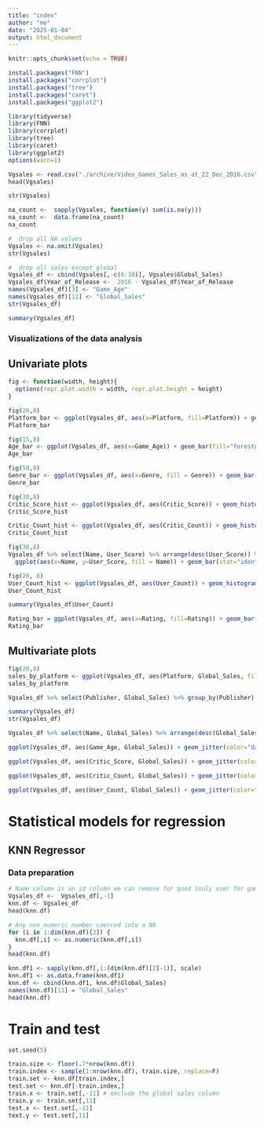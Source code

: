 ```yaml
---
title: "index"
author: "me"
date: "2025-01-04"
output: html_document
---
```


```r
knitr::opts_chunk$set(echo = TRUE)
```

```r
install.packages("FNN")
install.packages("corrplot")
install.packages("tree")
install.packages("caret")
install.packages("ggplot2")

library(tidyverse)
library(FNN)
library(corrplot)
library(tree)
library(caret)
library(ggplot2)
options(warn=1)
```

```r
Vgsales <- read.csv("./archive/Video_Games_Sales_as_at_22_Dec_2016.csv", sep=",", na.strings = c(""," ","NA", "N/A"))
head(Vgsales)

str(Vgsales)

na_count <-  sapply(Vgsales, function(y) sum(is.na(y)))
na_count <-  data.frame(na_count)
na_count
```

```r
#  drop all NA values
Vgsales <- na.omit(Vgsales)
str(Vgsales)
```

```r
#  drop all sales except global
Vgsales_df <- cbind(Vgsales[,-c(6:10)], Vgsales$Global_Sales)
Vgsales_df$Year_of_Release <-  2016 - Vgsales_df$Year_of_Release
names(Vgsales_df)[3] <- "Game_Age"
names(Vgsales_df)[12] <- "Global_Sales"
str(Vgsales_df)
```

```r
summary(Vgsales_df)
```

### Visualizations of the data analysis

## Univariate plots
```r
fig <- function(width, height){
  options(repr.plot.width = width, repr.plot.height = height)
}
```


```r
fig(20,8)
Platform_bar <- ggplot(Vgsales_df, aes(x=Platform, fill=Platform)) + geom_bar()
Platform_bar
```

```r
fig(15,8)
Age_bar <- ggplot(Vgsales_df, aes(x=Game_Age)) + geom_bar(fill="forestgreen")
Age_bar
```


```r
fig(50,8)
Genre_bar <- ggplot(Vgsales_df, aes(x=Genre, fill = Genre)) + geom_bar() + theme(axis.text.x=element_text(angle=90, vjust=.5, hjust=1))
Genre_bar
```

```r
fig(30,8)
Critic_Score_hist <- ggplot(Vgsales_df, aes(Critic_Score)) + geom_histogram(binwidth=4,color="black", fill="blue")
Critic_Score_hist
```

```r
Critic_Count_hist <- ggplot(Vgsales_df, aes(Critic_Count)) + geom_histogram(binwidth = 4, color="black", fill="skyblue")
Critic_Count_hist
```

```r
fig(30,8)
Vgsales_df %>% select(Name, User_Score) %>% arrange(desc(User_Score)) %>% head(10) %>% 
  ggplot(aes(x=Name, y=User_Score, fill = Name)) + geom_bar(stat="identity") + theme(axis.text.x =element_text(angle=90, vjust=.5,hjust=1))
```

```r
fig(20, 8)
User_Count_hist <- ggplot(Vgsales_df, aes(User_Count)) + geom_histogram(color="black", fill="skyblue")
User_Count_hist
```


```r
summary(Vgsales_df$User_Count)
```

```r
Rating_bar = ggplot(Vgsales_df, aes(x=Rating, fill=Rating)) + geom_bar()
Rating_bar
```

## Multivariate plots
```r
fig(20,8)
sales_by_platform <- ggplot(Vgsales_df, aes(Platform, Global_Sales, fill = Platform)) + geom_bar(stat="identity") + theme(axis.text.x=element_text(angle=90, vjust = .5, hjust = 1)) + labs(x="Platform", y="Global_Series", title="Sales by Platform")
sales_by_platform
```

```r
Vgsales_df %>% select(Publisher, Global_Sales) %>% group_by(Publisher) %>% summarise(Total_sales=sum(Global_Sales)) %>% arrange(desc(Total_sales)) %>%  head(10) %>% ggplot(aes(x=Publisher, y=Total_sales, fill=Publisher)) + geom_bar(stat="identity") + theme(axis.text.x=element_text(angle = 90, hjust = 1, vjust = .5, size=10)) + labs(x="Developer", y="Global Sales", title="Top 10 selling Developers")

```

```r
summary(Vgsales_df)
str(Vgsales_df)

Vgsales_df %>% select(Name, Global_Sales) %>% arrange(desc(Global_Sales)) %>% head(10) %>% ggplot(aes(x=Name, y = Global_Sales, fill = Name)) + geom_bar(stat="identity") + theme(axis.text.x=element_text(angle = 90,vjust = .5, hjust = 1)) + labs(x="Game", y="Global sales", title = "Top 10 best selling games")
```

```r
ggplot(Vgsales_df, aes(Game_Age, Global_Sales)) + geom_jitter(color="darkviolet")
```

```r
ggplot(Vgsales_df, aes(Critic_Score, Global_Sales)) + geom_jitter(color="darkblue")
```

```r
ggplot(Vgsales_df, aes(Critic_Count, Global_Sales)) + geom_jitter(color="red")
```

```r
ggplot(Vgsales_df, aes(User_Count, Global_Sales)) + geom_jitter(color="orange")
```

# Statistical models for regression

## KNN Regressor

### Data preparation

```r
# Name column is an id column we can remove for good (only user for games Top 10 sales)
Vgsales_df <-  Vgsales_df[,-1]
knn.df <- Vgsales_df
head(knn.df)
```



```r
# Any non_numeric number coerced into a NA
for (i in 1:dim(knn.df)[2]) {
  knn.df[,i] <- as.numeric(knn.df[,i])
}
head(knn.df)
```


```r
knn.df1 <- sapply(knn.df[,1:(dim(knn.df)[2]-1)], scale)
knn.df1 <- as.data.frame(knn.df1)
knn.df <- cbind(knn.df1, knn.df$Global_Sales)
names(knn.df)[11] = "Global_Sales"
head(knn.df)
```

# Train and test

```r
set.seed(5)

train.size <- floor(.7*nrow(knn.df))
train.index <- sample(1:nrow(knn.df), train.size, replace=F)
train.set <- knn.df[train.index,]
test.set <- knn.df[-train.index,]
train.x <- train.set[,-11] # exclude the global sales column
train.y <- train.set[,11]
test.x <- test.set[,-11]
text.y <- test.set[,11]
```



























